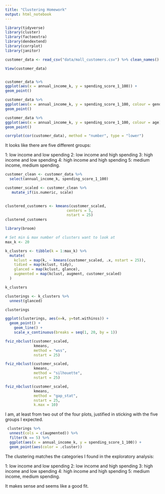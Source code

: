 ```yaml
---
title: "Clustering Homework"
output: html_notebook
---
```


```r
library(tidyverse)
library(cluster)
library(factoextra)
library(dendextend)
library(corrplot)
library(janitor)
```
```r
customer_data <- read_csv("data/mall_customers.csv") %>% clean_names()

View(customer_data)


customer_data %>% 
ggplot(aes(x = annual_income_k, y = spending_score_1_100)) +
geom_point()

customer_data %>% 
ggplot(aes(x = annual_income_k, y = spending_score_1_100, colour = gender)) +
geom_point()

customer_data %>% 
ggplot(aes(x = annual_income_k, y = spending_score_1_100, colour = age)) +
geom_point()

corrplot(cor(customer_data), method = "number", type = "lower")

```
It looks like there are five different groups: 

1: low income and low spending 
2: low income and high spending 
3: high income and low spending 
4: high income and high spending 
5: medium income, medium spending. 

```r

customer_clean <- customer_data %>% 
  select(annual_income_k, spending_score_1_100)

```

```r
customer_scaled <- customer_clean %>% 
   mutate_if(is.numeric, scale)
  
```

```r

clustered_customers <- kmeans(customer_scaled, 
                            centers = 5, 
                            nstart = 25)
clustered_customers

library(broom)

# Set min & max number of clusters want to look at 
max_k <- 20 

k_clusters <- tibble(k = 1:max_k) %>%
  mutate(
    kclust = map(k, ~ kmeans(customer_scaled, .x, nstart = 25)), 
    tidied = map(kclust, tidy),
    glanced = map(kclust, glance),
    augmented = map(kclust, augment, customer_scaled)
  )

k_clusters
```
```r
clusterings <- k_clusters %>%
  unnest(glanced)

clusterings

ggplot(clusterings, aes(x=k, y=tot.withinss)) +
  geom_point() +
    geom_line() +
    scale_x_continuous(breaks = seq(1, 20, by = 1))

```
```r
fviz_nbclust(customer_scaled, 
             kmeans, 
             method = "wss", 
             nstart = 25)
```
```r
fviz_nbclust(customer_scaled, 
             kmeans, 
             method = "silhouette", 
             nstart = 25)
```
```r
fviz_nbclust(customer_scaled, 
             kmeans, 
             method = "gap_stat", 
             nstart = 25, 
             k.max = 10)
```
I am, at least from two out of the four plots, justified in sticking with the five groups I expected. 


```r
 clusterings %>% 
  unnest(cols = c(augmented)) %>%
  filter(k == 5) %>%
  ggplot(aes(x = annual_income_k, y = spending_score_1_100)) +
  geom_point(aes(color = .cluster))
```

The clustering matches the categories I found in the exploratory analysis: 

1: low income and low spending 
2: low income and high spending 
3: high income and low spending 
4: high income and high spending 
5: medium income, medium spending. 

It makes sense and seems like a good fit. 



